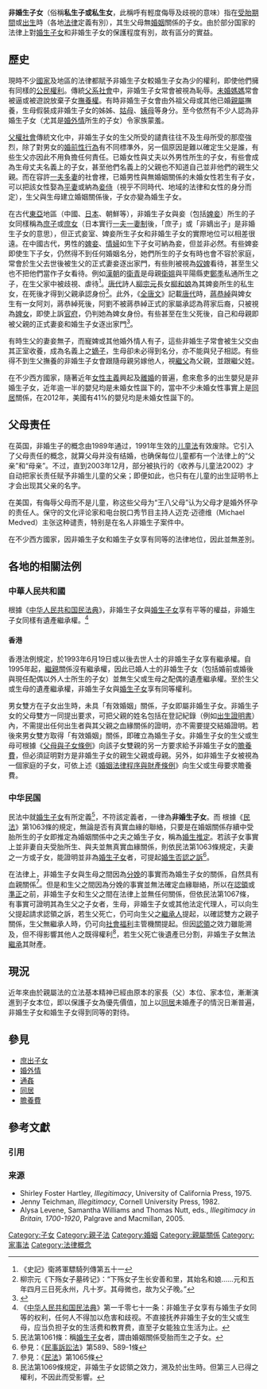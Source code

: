 {{wwv}}
{{Refimprove|time=2020-01-15T19:27:40+00:00}}{{About|子女的一种身份|追星文化中的现象|私生饭}}

'''非婚生子女'''（俗稱'''私生子或私生女'''，此稱呼有輕度侮辱及歧視的意味）指在[[受胎期間|受胎期間]]或[[出生|出生]]時（各地[[法律|法律]]定義有別），其生父母無[[婚姻|婚姻]]關係的子女。由於部分国家的法律上對[[婚生子女|婚生子女]]和非婚生子女的保護程度有別，故有區分的實益。

== 歷史 == 
現時不少[[國家|國家]]及地區的法律都賦予非婚生子女較婚生子女為少的權利，即使他們擁有同樣的[[公民權利|公民權利]]。傳統[[父系社會|父系社會]]中，非婚生子女常會被視為恥辱。[[未婚媽媽|未婚媽媽]]常會被逼或被遊說放棄子女[[撫養權|撫養權]]。有時非婚生子女會由外祖父母或其他已婚[[親屬|親屬]]撫養，生母假裝成非婚生子女的姊姊、[[姑母|姑母]]、[[姨母|姨母]]等身分。至今依然有不少人認為非婚生子女（尤其是[[婚外情|婚外情]]所生的子女）令家族蒙羞。

[[父權社會|父權社會]]傳統文化中，非婚生子女的生父所受的譴責往往不及生母所受的那麼強烈，除了對男女的[[婚前性行為|婚前性行為]]有不同標準外，另一個原因是難以確定生父是誰，有些生父亦因此不用負擔任何責任。已婚女性與丈夫以外男性所生的子女，有些會成為生母丈夫名義上的子女，甚至他們名義上的父親也不知道自己並非他們的親生父親。而在容許[[一夫多妻|一夫多妻]]的社會裡，已婚男性與無婚姻關係的未婚女性若生有子女，可以把該女性娶為[[平妻|平妻]]或納為[[妾侍|妾侍]]（視乎不同時代、地域的法律和女性的身分而定），生父與生母建立婚姻關係後，子女亦變為婚生子女。

在古代[[東亞|東亞]]地區（中國、[[日本|日本]]、朝鮮等），非婚生子女與妾（包括[[婢妾|婢妾]]）所生的子女同樣稱為[[庶子女|庶子]]或[[庶女|庶女]]（日本實行[[一夫一妻制|一夫一妻制]]後，「庶子」或「非嫡出子」是非婚生子女的意思），但正式妾室、婢妾所生子女和非婚生子女的實際地位可以相差很遠。在中國古代，男性的[[婢妾|婢妾]]、[[情婦|情婦]]如生下子女可納為妾，但並非必然。有些婢妾即使生下子女，仍然得不到任何婚姻名分，她們所生的子女有時也會不容於家庭，常會於生父去世後被生父的正式妻妾逐出家門，有些則被視為[[奴婢|奴婢]]看待，甚至生父也不把他們當作子女看待。例如[[漢朝|漢朝]]的[[衛青|衛青]]是母親[[衛媼|衛媼]]與平陽縣吏[[鄭季|鄭季]]私通所生之子，在生父家中被歧視、虐待<ref>《史記》衛將軍驃騎列傳第五十一</ref>。[[唐代|唐代]]詩人[[柳宗元|柳宗元]]長女[[柳和娘|柳和娘]]為其婢妾所生的私生女，在死後才得到父親承認身份<ref>柳宗元《下殇女子墓砖记》：“下殇女子生长安善和里，其始名和娘……元和五年四月三日死永州，凡十岁。其母微也，故为父子晚。”</ref>。此外，《[[全唐文|全唐文]]》記載[[唐代|唐代]]時，[[蔣恭綽|蔣恭綽]]與婢女生有一女阿刘，蔣恭綽死後，阿劉不被蔣恭綽正式的家屬承認為蒋家后裔，只被視為[[婢女|婢女]]，即使上訴[[衙門|官府]]，仍判她為婢女身份。有些甚至在生父死後，自己和母親即被父親的正式妻妾和婚生子女逐出家門<ref name="性文化">{{Cite book |author=劉達臨 |title=中國古代性文化 |location=中華人民共和國 |publisher=寧夏人民出版社 |date=1993年9月 |ISBN=7-227-00935-1}}</ref>{{Rp|430—436}}。

有時生父的妻妾無子，而寵婢或其他婚外情人有子，這些非婚生子常會被生父交由其正室收養，成為名義上之[[嫡子|嫡子]]，生母卻未必得到名分，亦不能與兒子相認。有些得不到生父撫養的非婚生子女會跟隨母親另嫁他人，視[[繼父|繼父]]為父親，並跟繼父姓。

在不少西方國家，隨著近年[[女性主義|女性主義]]興起及[[離婚|離婚]]的普遍，愈來愈多的出生嬰兒是非婚生子女，近年逾一半的嬰兒均是未婚女性誕下的，當中不少未婚女性事實上是[[同居|同居]]關係，在2012年，美國有41%的嬰兒均是未婚女性誕下的。

== 父母责任 ==
在英国，非婚生子的概念由1989年通过，1991年生效的[[儿童法|儿童法]]有效废除。它引入了父母责任的概念，就算父母并没有结婚，也确保每位儿童都有一个法律上的“父亲”和“母亲”。不过，直到2003年12月，部分被执行的《收养与儿童法2002》才自动把家长责任赋予非婚生儿童的父亲；即便如此，也只有在儿童的出生証明书上才会出现其父亲的名字。

在美国，有侮辱父母而不是儿童，称这些父母为“王八父母”认为父母才是婚外怀孕的责任人。保守的文化评论家和电台脱口秀节目主持人迈克·迈德维（Michael Medved）主张这种谴责，特别是在名人非婚生子案件中。

在不少西方國家，因非婚生子女和婚生子女享有同等的法律地位，因此並無差別。

== 各地的相關法例 ==
=== 中華人民共和國 ===
根據《[[中华人民共和国民法典|中华人民共和国民法典]]》，非婚生子女與[[婚生子女|婚生子女]]享有平等的權益，非婚生子女同樣有遺產繼承權。<ref>《[[s:中华人民共和国民法典|中华人民共和国民法典]]》第一千零七十一条：非婚生子女享有与婚生子女同等的权利，任何人不得加以危害和歧视。不直接抚养非婚生子女的生父或生母，应当负担子女的生活费和教育费，直至子女能独立生活为止。</ref>

==== 香港 ====
香港法例規定，於1993年6月19日或以後去世人士的非婚生子女享有繼承權。自1995年起，[[繼親|繼親]]關係沒有繼承權，因此已婚人士的非婚生子女（包括婚前或婚後與現任配偶以外人士所生的子女）並無生父或生母之配偶的遺產繼承權。至於生父或生母的遺產繼承權，非婚生子女與[[婚生子女|婚生子女]]享有同等權利。

男女雙方在子女出生時，未具「有效婚姻」關係，子女即屬非婚生子女。非婚生子女的父母雙方一同提出要求，可把父親的姓名包括在登記紀錄（例如[[出生證明書|出生證明書]]）內，不需提出任何出生者與其父親之血緣關係的證明，亦不需要提交結婚證明。若後來男女雙方取得「有效婚姻」關係，即確立為婚生子女。非婚生子女的生父或生母可根據《[[父母與子女條例|父母與子女條例]]》向該子女雙親的另一方要求給予非婚生子女的[[子女抚养费|贍養費]]，但必須証明對方是非婚生子女的親生父親或母親。另外，如非婚生子女被視為一個家庭的子女，可依上述《[[婚姻法律程序與財產條例|婚姻法律程序與財產條例]]》向生父或生母要求贍養費。

=== 中华民国 ===
民法中就[[婚生子女|婚生子女]]有所定義<ref>民法第1061條：稱[[婚生子女|婚生子女]]者，謂由婚姻關係受胎而生之子女。</ref>，不符該定義者，一律為'''非婚生子女'''。而
根據《[[s:民法第四編親屬_(民國103年)|民法]]》第1063條的規定，無論是否有真實血緣的聯絡，只要是在婚姻關係存續中受胎所生的子女即推定為婚姻關係中之夫之婚生子女，稱為[[婚生推定|婚生推定]]。若該子女事實上並非妻自夫受胎所生、與夫並無真實血緣關係，則依民法第1063條規定，夫妻之一方或子女，能證明並非為[[婚生子女|婚生子女]]者，可提起[[婚生否認之訴|婚生否認之訴]]<ref>參見：《[[s:民事訴訟法_(民國102年)|民事訴訟法]]》第589、589-1條</ref>。

在法律上，非婚生子女與生母之間因為[[分娩|分娩]]的事實而為婚生子女的關係，自然具有血親關係<ref>參見：《[[s:民法第四編親屬_(民國103年)|民法]]》第1065條</ref>。但是和生父之間因為分娩的事實並無法確定血緣聯絡，所以在[[認領|認領]]或[[準正|準正]]之前，非婚生子女和生父之間在法律上並無任何關係，但依民法第1067條，有事實可證明其為生父之子女者，生母，非婚生子女或其他法定代理人，可以向生父提起請求認領之訴，若生父死亡，仍可向生父之[[繼承人|繼承人]]提起，以確認雙方之親子關係，生父無繼承人時，仍可向[[社會福利|社會福利]]主管機關提起。但因[[認領|認領]]之效力雖能溯及，但不得影響其他人之既得權利<ref>民法第1069條規定，非婚生子女認領之效力，溯及於出生時。但第三人已得之權利，不因此而受影響。</ref>，若生父死亡後遺產已分割，非婚生子女無法[[繼承|繼承]]其財產。　

== 現況 ==
近年來由於親屬法的立法基本精神已經由原本的家長（父）本位、家本位，漸漸演進到子女本位，即以保護子女為優先價值，加上以[[同居|同居]]未婚產子的情況日漸普遍，非婚生子女和婚生子女得到同等的對待。

==參見==
*[[庶出子女|庶出子女]]
*[[外遇|婚外情]]
*[[通奸|通姦]]
*[[同居|同居]]
*[[贍養費|贍養費]]

== 參考文獻 ==
=== 引用 ===
{{Reflist}}

=== 来源 ===
{{ReflistH}}
* Shirley Foster Hartley, ''Illegitimacy'', University of California Press, 1975.
* Jenny Teichman, ''Illegitimacy'', Cornell University Press, 1982.
* Alysa Levene, Samantha Williams and Thomas Nutt, eds., ''Illegitimacy in Britain, 1700-1920'', Palgrave and Macmillan, 2005.
{{ReflistF}}

[[Category:子女|Category:子女]]
[[Category:親子法|Category:親子法]]
[[Category:婚姻|Category:婚姻]]
[[Category:親屬關係|Category:親屬關係]]
[[Category:家事法|Category:家事法]]
[[Category:法律概念|Category:法律概念]]